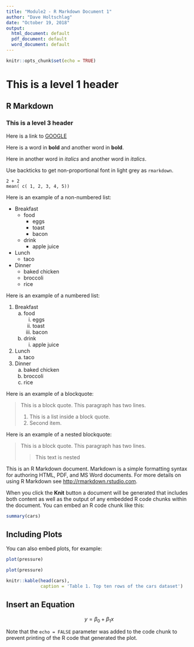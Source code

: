 ```yaml
---
title: "Module2 - R Markdown Document 1"
author: "Dave Holtschlag"
date: "October 19, 2018"
output:
  html_document: default
  pdf_document: default
  word_document: default
---
```


```r
knitr::opts_chunk$set(echo = TRUE)
```

# This is a level 1 header

## R Markdown

### This is a level 3 header

Here is a link to [GOOGLE](www.google.com)

Here is a word in **bold** and another word in __bold__.

Here in another word in *italics* and another word in _italics_.

Use backticks to get non-proportional font in light grey as `rmarkdown`. 

```
2 + 2
mean( c( 1, 2, 3, 4, 5))
```

Here is an example of a non-numbered list:

* Breakfast
    - food
        + eggs
        + toast
        + bacon
    - drink
        + apple juice
* Lunch
    - taco
* Dinner
    - baked chicken
    - broccoli
    - rice
    
Here is an example of a numbered list:

1. Breakfast
    a. food
        i. eggs
        ii. toast
        iii. bacon
    b. drink
        i. apple juice
2. Lunch
    a. taco
3. Dinner
    a. baked chicken
    b. broccoli
    c. rice

Here is an example of a blockquote:

> This is a block quote. This
> paragraph has two lines.
>
> 1. This is a list inside a block quote.
> 2. Second item.


Here is an example of a nested blockquote:

> This is a block quote. This
> paragraph has two lines.
>
> > This text is nested



This is an R Markdown document. Markdown is a simple formatting syntax for authoring HTML, PDF, and MS Word documents. For more details on using R Markdown see <http://rmarkdown.rstudio.com>.

When you click the **Knit** button a document will be generated that includes both content as well as the output of any embedded R code chunks within the document. You can embed an R code chunk like this:

```r
summary(cars)
```

## Including Plots

You can also embed plots, for example:

```r
plot(pressure)
```


```r
plot(pressure)
```


```r
knitr::kable(head(cars),
             caption = 'Table 1. Top ten rows of the cars dataset')

```
## Insert an Equation

$$ y = \beta_0 +  \beta_1 x $$


Note that the `echo = FALSE` parameter was added to the code chunk to prevent printing of the R code that generated the plot.
